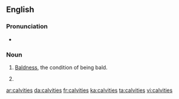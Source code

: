 ==English==
===Pronunciation===
*{{IPA|/ˈkælvɪtiz/}}

===Noun===
{{en-noun|-}}

# {{uncountable}} [[bald|Baldness]], the condition of being bald.
# {{plural of|[[calvity]]}}

[[ar:calvities]]
[[da:calvities]]
[[fr:calvities]]
[[ka:calvities]]
[[ta:calvities]]
[[vi:calvities]]